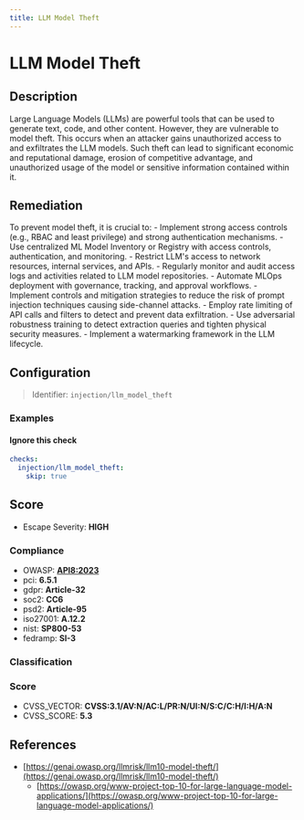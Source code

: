 ```yaml
---
title: LLM Model Theft
---
```


# LLM Model Theft

## Description

Large Language Models (LLMs) are powerful tools that can be used to generate text, code, and other content. However, they are vulnerable to model theft. This occurs when an attacker gains unauthorized access to and exfiltrates the LLM models. Such theft can lead to significant economic and reputational damage, erosion of competitive advantage, and unauthorized usage of the model or sensitive information contained within it.


## Remediation

To prevent model theft, it is crucial to: - Implement strong access controls (e.g., RBAC and least privilege) and strong authentication mechanisms. - Use centralized ML Model Inventory or Registry with access controls, authentication, and monitoring. - Restrict LLM's access to network resources, internal services, and APIs. - Regularly monitor and audit access logs and activities related to LLM model repositories. - Automate MLOps deployment with governance, tracking, and approval workflows. - Implement controls and mitigation strategies to reduce the risk of prompt injection techniques causing side-channel attacks. - Employ rate limiting of API calls and filters to detect and prevent data exfiltration. - Use adversarial robustness training to detect extraction queries and tighten physical security measures. - Implement a watermarking framework in the LLM lifecycle.


## Configuration

> Identifier: `injection/llm_model_theft`



### Examples



#### Ignore this check

```yaml
checks:
  injection/llm_model_theft:
    skip: true
```




## Score

- Escape Severity: **<span className="high-severity">HIGH</span>**

### Compliance

- OWASP: **[API8:2023](https://github.com/OWASP/API-Security/blob/master/editions/2023/en/0xa8-security-misconfiguration.md)**
- pci: **6.5.1**
- gdpr: **Article-32**
- soc2: **CC6**
- psd2: **Article-95**
- iso27001: **A.12.2**
- nist: **SP800-53**
- fedramp: **SI-3**

### Classification






### Score

- CVSS_VECTOR: **CVSS:3.1/AV:N/AC:L/PR:N/UI:N/S:C/C:H/I:H/A:N**
- CVSS_SCORE: **5.3**

## References

- [https://genai.owasp.org/llmrisk/llm10-model-theft/](https://genai.owasp.org/llmrisk/llm10-model-theft/)
  - [https://owasp.org/www-project-top-10-for-large-language-model-applications/](https://owasp.org/www-project-top-10-for-large-language-model-applications/)
  